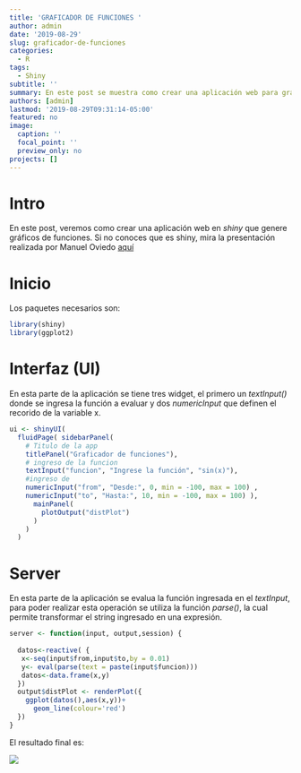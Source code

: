 ```yaml
---
title: 'GRAFICADOR DE FUNCIONES '
author: admin
date: '2019-08-29'
slug: graficador-de-funciones
categories:
  - R
tags:
  - Shiny
subtitle: ''
summary: En este post se muestra como crear una aplicación web para graficar funciones mediante el uso de las librerías shiny y  ggplot2.
authors: [admin]
lastmod: '2019-08-29T09:31:14-05:00'
featured: no
image:
  caption: ''
  focal_point: ''
  preview_only: no
projects: []
---
```


# Intro

En este post, veremos como crear una aplicación web en *shiny* que genere gráficos de funciones. Si no conoces que es shiny, mira la presentación realizada por Manuel Oviedo [aquí](https://rpubs.com/moviedo/shiny) 

# Inicio

Los paquetes necesarios son:

```r
library(shiny)
library(ggplot2)
```

# Interfaz (UI)

En esta parte de la aplicación se tiene tres widget, el primero un _textInput()_ donde se ingresa la función a evaluar y dos _numericInput_ que definen el recorido de la variable x. 


```r
ui <- shinyUI( 
  fluidPage( sidebarPanel( 
    # Titulo de la app
    titlePanel("Graficador de funciones"),
    # ingreso de la funcion 
    textInput("funcion", "Ingrese la función", "sin(x)"),
    #ingreso de 
    numericInput("from", "Desde:", 0, min = -100, max = 100) ,
    numericInput("to", "Hasta:", 10, min = -100, max = 100) ),
      mainPanel(
        plotOutput("distPlot")
      )
    )
  )

```

# Server 

En esta parte de la aplicación se evalua la función ingresada en el _textInput_, para poder realizar esta operación se utiliza la función _parse()_, la cual permite transformar el string ingresado en una expresión.  

```r
server <- function(input, output,session) { 
  
  datos<-reactive( { 
   x<-seq(input$from,input$to,by = 0.01)
   y<- eval(parse(text = paste(input$funcion)))
   datos<-data.frame(x,y)
  })
  output$distPlot <- renderPlot({
    ggplot(datos(),aes(x,y))+
      geom_line(colour='red')
  })
}

```

El resultado final es:

![](Shiny.gif)
